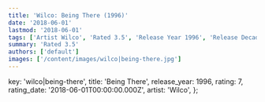 ```yaml
---
title: 'Wilco: Being There (1996)'
date: '2018-06-01'
lastmod: '2018-06-01'
tags: ['Artist Wilco', 'Rated 3.5', 'Release Year 1996', 'Release Decade 1990']
summary: 'Rated 3.5'
authors: ['default']
images: ['/content/images/wilco|being-there.jpg']
---
```


  key: 'wilco|being-there',
  title: 'Being There',
  release_year: 1996,
  rating: 7,
  rating_date: '2018-06-01T00:00:00.000Z',
  artist: 'Wilco',
};

<MusicRating data={data} />
